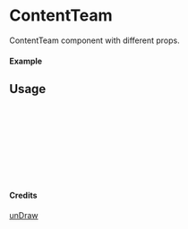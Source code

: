 
<Meta of={ContentTeam} title="unDraw/ContentTeam" />

# ContentTeam

ContentTeam component with different props.

#### Example

<Canvas of={ContentTeam.Primary} />

## Usage

```ts
import { ContentTeam } from "yadl-ui";

const Example = () => {
  return (
      <ContentTeam />
  );
};

export default Example;
```

#### Credits
[unDraw](https://undraw.co/illustrations)
